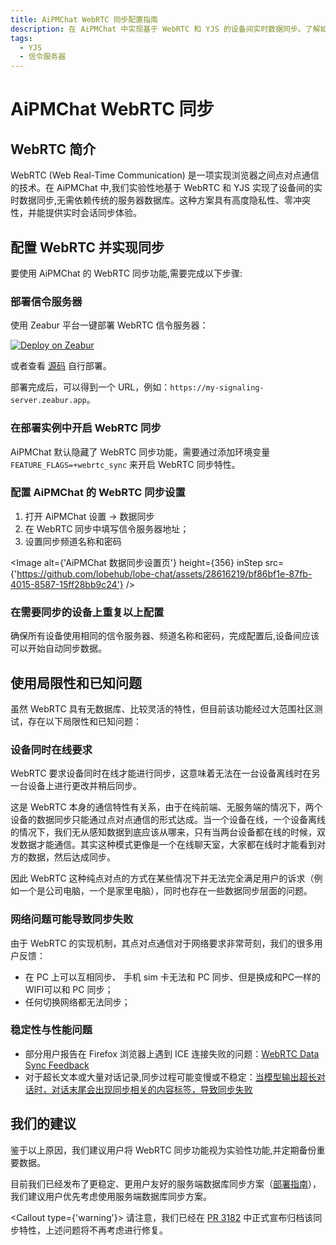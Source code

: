 ```yaml
---
title: AiPMChat WebRTC 同步配置指南
description: 在 AiPMChat 中实现基于 WebRTC 和 YJS 的设备间实时数据同步。了解如何配置 WebRTC 并开启同步功能，以及使用局限性和已知问题。
tags:
  - YJS
  - 信令服务器
---
```


# AiPMChat WebRTC 同步

## WebRTC 简介

WebRTC (Web Real-Time Communication) 是一项实现浏览器之间点对点通信的技术。在 AiPMChat 中,我们实验性地基于 WebRTC 和 YJS 实现了设备间的实时数据同步,无需依赖传统的服务器数据库。这种方案具有高度隐私性、零冲突性，并能提供实时会话同步体验。

## 配置 WebRTC 并实现同步

要使用 AiPMChat 的 WebRTC 同步功能,需要完成以下步骤:

<Steps>

### 部署信令服务器

使用 Zeabur 平台一键部署 WebRTC 信令服务器：

[![Deploy on Zeabur](https://zeabur.com/button.svg)](https://zeabur.com/templates/741EII?referralCode=aipmhub)

或者查看 [源码](https://github.com/lobehub/y-webrtc-signaling) 自行部署。

部署完成后，可以得到一个 URL，例如：`https://my-signaling-server.zeabur.app`。

### 在部署实例中开启 WebRTC 同步

AiPMChat 默认隐藏了 WebRTC 同步功能，需要通过添加环境变量 `FEATURE_FLAGS=+webrtc_sync` 来开启 WebRTC 同步特性。

### 配置 AiPMChat 的 WebRTC 同步设置

1. 打开 AiPMChat 设置 -> 数据同步
2. 在 WebRTC 同步中填写信令服务器地址；
3. 设置同步频道名称和密码

<Image
  alt={'AiPMChat 数据同步设置页'}
  height={356}
  inStep
  src={'https://github.com/lobehub/lobe-chat/assets/28616219/bf86bf1e-87fb-4015-8587-15ff28bb9c24'}
/>

### 在需要同步的设备上重复以上配置

确保所有设备使用相同的信令服务器、频道名称和密码，完成配置后,设备间应该可以开始自动同步数据。

</Steps>

## 使用局限性和已知问题

虽然 WebRTC 具有无数据库、比较灵活的特性，但目前该功能经过大范围社区测试，存在以下局限性和已知问题：

### 设备同时在线要求

WebRTC 要求设备同时在线才能进行同步，这意味着无法在一台设备离线时在另一台设备上进行更改并稍后同步。

这是 WebRTC 本身的通信特性有关系，由于在纯前端、无服务端的情况下，两个设备的数据同步只能通过点对点通信的形式达成。当一个设备在线，一个设备离线的情况下，我们无从感知数据到底应该从哪来，只有当两台设备都在线的时候，双发数据才能通信。其实这种模式更像是一个在线聊天室，大家都在线时才能看到对方的数据，然后达成同步。

因此 WebRTC 这种纯点对点的方式在某些情况下并无法完全满足用户的诉求（例如一个是公司电脑，一个是家里电脑），同时也存在一些数据同步层面的问题。

### 网络问题可能导致同步失败

由于 WebRTC 的实现机制，其点对点通信对于网络要求非常苛刻，我们的很多用户反馈：

- 在 PC 上可以互相同步、 手机 sim 卡无法和 PC 同步、但是换成和PC一样的WIFI可以和 PC 同步；
- 任何切换网络都无法同步；

### 稳定性与性能问题

- 部分用户报告在 Firefox 浏览器上遇到 ICE 连接失败的问题：[WebRTC Data Sync Feedback](https://github.com/lobehub/lobe-chat/issues/1683#issuecomment-2094745907)
- 对于超长文本或大量对话记录,同步过程可能变慢或不稳定：[当模型输出超长对话时，对话末尾会出现同步相关的内容标签，导致同步失败](https://github.com/lobehub/lobe-chat/issues/1962)

## 我们的建议

鉴于以上原因，我们建议用户将 WebRTC 同步功能视为实验性功能,并定期备份重要数据。

目前我们已经发布了更稳定、更用户友好的服务端数据库同步方案（[部署指南](/zh/docs/self-hosting/advanced/server-database)），我们建议用户优先考虑使用服务端数据库同步方案。

<Callout type={'warning'}>
  请注意，我们已经在 [PR 3182](https://github.com/lobehub/lobe-chat/pull/3182)
  中正式宣布归档该同步特性，上述问题将不再考虑进行修复。
</Callout>
